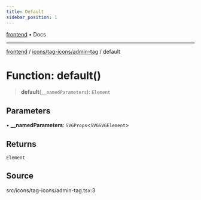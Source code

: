 ```yaml
---
title: Default
sidebar_position: 1
---
```


[frontend](../../../..) • Docs

***

[frontend](../../../..) / [icons/tag-icons/admin-tag](..) / default

# Function: default()

> **default**(`__namedParameters`): `Element`

## Parameters

• **\_\_namedParameters**: `SVGProps`\<`SVGSVGElement`\>

## Returns

`Element`

## Source

src/icons/tag-icons/admin-tag.tsx:3
